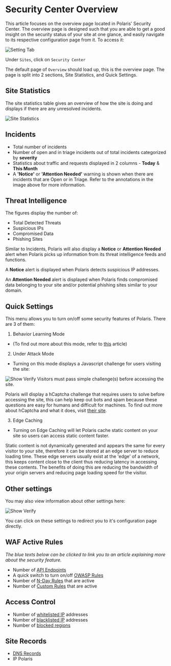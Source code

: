 # Security Center Overview

This article focuses on the overview page located in Polaris' Security Center. The overview page
is designed such that you are able to get a good insight on the security status of your site at one
glance, and easily navigate to its respective configuration page from it. To access it:

![Setting Tab](/img/security-center/overview/settings-tab.png)

Under `Sites`, click on `Security Center`

The default page of `Overview` should load up, this is the overview page. The page is split into 2
sections, Site Statistics, and Quick Settings.

## Site Statistics

The site statistics table gives an overview of how the site is doing and displays if there are any
unresolved incidents.

![Site Statistics](/img/security-center/overview/security-center-overview-site-statistics.png)


## Incidents

- Total number of incidents
- Number of open and in triage incidents out of total incidents categorized by **severity**
- Statistics about traffic and requests displayed in 2 columns - **Today** & **This Month**
- A **'Notice'** or **'Attention Needed'** warning is shown when there are incidents that are Open
or in Triage. Refer to the annotations in the image above for more information.

## Threat Intelligence

The figures display the number of:

- Total Detected Threats
- Suspicious IPs
- Compromised Data
- Phishing Sites

Similar to Incidents, Polaris will also display a **Notice** or **Attention Needed** alert when Polaris
picks up information from its threat intelligence feeds and functions.

A **Notice** alert is displayed when Polaris detects suspicious IP addresses.

An **Attention Needed** alert is displayed when Polaris finds compromised data belonging to your
site and/or potential phishing sites similar to your domain.

## Quick Settings

This menu allows you to turn on/off some security features of Polaris. There are 3 of them:

1. Behavior Learning Mode

- (To find out more about this mode, refer to [this](behavior-learning-mode) article)

2. Under Attack Mode

- Turning on this mode displays a Javascript challenge for users visiting the site:

![Show Verify](/img/security-center/overview/under-attack-mode-verify.png)
Visitors must pass simple challenge(s) before accessing the site.

Polaris will display a hCaptcha challenge that requires users to solve before accessing the site,
this can help keep out bots and spam because these questions are easy for humans and difficult
for machines. To find out more about hCaptcha and what it does, visit [their site](https://www.hcaptcha.com/).

3. Edge Caching

- Turning on Edge Caching will let Polaris cache static content on your site so users can
access static content faster.

Static content is not dynamically generated and appears the same for every visitor to your site,
therefore it can be stored at an edge server to reduce loading time. These edge servers usually
exist at the 'edge' of a network, this keeps content close to the client thus reducing latency in
accessing these contents. The benefits of doing this are reducing the bandwidth of your origin
servers and reducing page loading speed for the visitor.

## Other settings

You may also view information about other settings here:

![Show Verify](/img/security-center/overview/security-center-overview-other-settings.png)

You can click on these settings to redirect you to it's configuration page directly.

## WAF Active Rules

*The blue texts below can be clicked to link you to an article explaining more about the security
feature.*

- Number of [API Endpoints](../api-security/api-endpoints)
- A quick switch to turn on/off [OWASP Rules](../rules/owasp)
- Number of [N-Day Rules](../rules/n-day) that are active
- Number of [Custom Rules](../rules/custom-rules) that are active

## Access Control

- Number of [whitelisted IP](../access-control/whitelist-ip) addresses
- Number of [blacklisted IP](../access-control/blacklist-ip) addresses
- Number of [blocked regions](../access-control/geo-access)

## Site Records

- [DNS Records](../dns/dns-record)
- IP Polaris
